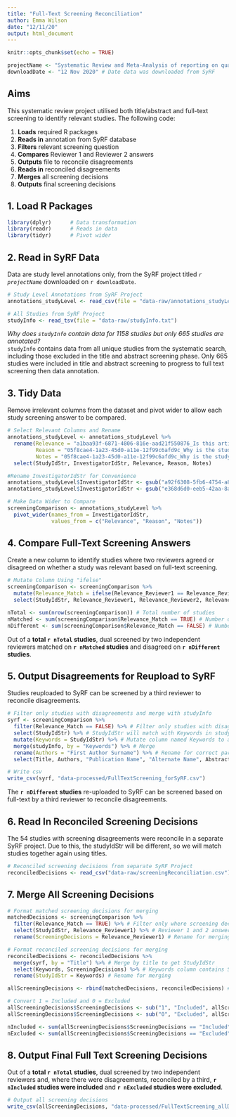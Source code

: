 ```yaml
---
title: "Full-Text Screening Reconciliation"
author: Emma Wilson
date: "12/11/20"
output: html_document
---
```


```r
knitr::opts_chunk$set(echo = TRUE)
```

```r
projectName <- "Systematic Review and Meta-Analysis of reporting on quality control standards and phenotypes of the basic cell model in brain cancer research: how reproducible is the field?" # Copied and pasted from SyRF
downloadDate <- "12 Nov 2020" # Date data was downloaded from SyRF
```

## Aims

This systematic review project utilised both title/abstract and full-text screening to identify relevant studies. The following code:

1. **Loads** required R packages
2. **Reads in** annotation from SyRF database
3. **Filters** relevant screening question
4. **Compares** Reviewer 1 and Reviewer 2 answers
5. **Outputs** file to reconcile disagreements
6. **Reads in** reconciled disagreements
7. **Merges** all screening decisions
8. **Outputs** final screening decisions

## 1. Load R Packages

```r
library(dplyr)      # Data transformation
library(readr)      # Reads in data
library(tidyr)      # Pivot wider
```

## 2. Read in SyRF Data
Data are study level annotations only, from the SyRF project titled *`r projectName`* downloaded on `r downloadDate`.

```r
# Study Level Annotations from SyRF Project
annotations_studyLevel <- read_csv(file = "data-raw/annotations_studyLevel_20201112.csv")

# All Studies from SyRF Project
studyInfo <- read_tsv(file = "data-raw/studyInfo.txt")
```

*Why does `studyInfo` contain data for 1158 studies but only 665 studies are annotated?*
<br>
`studyInfo` contains data from all unique studies from the systematic search, including those excluded in the title and abstract screening phase. Only 665 studies were included in title and abstract screening to progress to full text screening then data annotation.

## 3. Tidy Data
Remove irrelevant columns from the dataset and pivot wider to allow each study screening answer to be compared.

```r
# Select Relevant Columns and Rename
annotations_studyLevel <- annotations_studyLevel %>%
  rename(Relevance = "a1baa93f-6871-4806-816e-aad21f550876_Is this article relevant according to inclusion and exclusion criteria?",
         Reason = "05f8cae4-1a23-45d0-a11e-12f99c6afd9c_Why is the study not relevant?",
         Notes = "05f8cae4-1a23-45d0-a11e-12f99c6afd9c_Why is the study not relevant?_Notes") %>%
  select(StudyIdStr, InvestigatorIdStr, Relevance, Reason, Notes)

#Rename InvestigatorIdStr for Convenience
annotations_studyLevel$InvestigatorIdStr <- gsub("a92f6308-5fb6-4754-a80f-5fcead380da6", "Reviewer1", annotations_studyLevel$InvestigatorIdStr)
annotations_studyLevel$InvestigatorIdStr <- gsub("e368d6d0-eeb5-42aa-8aee-4de0c8530da3", "Reviewer2", annotations_studyLevel$InvestigatorIdStr)

# Make Data Wider to Compare
screeningComparison <- annotations_studyLevel %>%
  pivot_wider(names_from = InvestigatorIdStr,
              values_from = c("Relevance", "Reason", "Notes"))
```

## 4. Compare Full-Text Screening Answers
Create a new column to identify studies where two reviewers agreed or disagreed on whether a study was relevant based on full-text screening.

```r
# Mutate Column Using "ifelse"
screeningComparison <- screeningComparison %>%
  mutate(Relevance_Match = ifelse(Relevance_Reviewer1 == Relevance_Reviewer2, TRUE, FALSE)) %>%
  select(StudyIdStr, Relevance_Reviewer1, Relevance_Reviewer2, Relevance_Match, Reason_Reviewer1, Reason_Reviewer2, Notes_Reviewer1, Notes_Reviewer2) # reorder the columns
```

```r
nTotal <- sum(nrow(screeningComparison)) # Total number of studies
nMatched <- sum(screeningComparison$Relevance_Match == TRUE) # Number of studies matching
nDifferent <- sum(screeningComparison$Relevance_Match == FALSE) # Number of studies with disagreement
```

Out of a **total `r nTotal` studies**, dual screened by two independent reviewers matched on **`r nMatched` studies** and disagreed on **`r nDifferent` studies**.

## 5. Output Disagreements for Reupload to SyRF
Studies reuploaded to SyRF can be screened by a third reviewer to reconcile disagreements.

```r
# Filter only studies with disagreements and merge with studyInfo
syrf <- screeningComparison %>%
  filter(Relevance_Match == FALSE) %>% # Filter only studies with disagreements
  select(StudyIdStr) %>% # StudyIdStr will match with Keywords in studyInfo
  mutate(Keywords = StudyIdStr) %>% # Mutate column named Keywords to allow merge
  merge(studyInfo, by = "Keywords") %>% # Merge
  rename(Authors = "First Author Surname") %>% # Rename for correct parsing into SyRF
  select(Title, Authors, "Publication Name", "Alternate Name", Abstract, Url, "Author Address", Year, DOI, Keywords, "Reference Type", "PDF Relative Path") # Reorder for correct parsing into SyRF

# Write csv
write_csv(syrf, "data-processed/FullTextScreening_forSyRF.csv")
```

The **`r nDifferent` studies** re-uploaded to SyRF can be screened based on full-text by a third reviewer to reconcile disagreements.

## 6. Read In Reconciled Screening Decisions
The 54 studies with screening disagreements were reconcile in a separate SyRF project. Due to this, the studyIdStr will be different, so we will match studies together again using titles.

```r
# Reconciled screening decisions from separate SyRF Project
reconciledDecisions <- read_csv("data-raw/screeningReconciliation.csv")
```

## 7. Merge All Screening Decisions

```r
# Format matched screening decisions for merging
matchedDecisions <- screeningComparison %>%
  filter(Relevance_Match == TRUE) %>% # Filter only where screening decisions agree
  select(StudyIdStr, Relevance_Reviewer1) %>% # Reviewer 1 and 2 answers match so only need to select one
  rename(ScreeningDecisions = Relevance_Reviewer1) # Rename for merging

# Format reconciled screening decisions for merging
reconciledDecisions <- reconciledDecisions %>%
  merge(syrf, by = "Title") %>% # Merge by title to get StudyIdStr
  select(Keywords, ScreeningDecisions) %>% # Keywords column contains StudyIdStr
  rename(StudyIdStr = Keywords) # Rename for merging

allScreeningDecisions <- rbind(matchedDecisions, reconciledDecisions) # Merging this way converts TRUE = 1 and FALSE = 0, so data match

# Convert 1 = Included and 0 = Excluded
allScreeningDecisions$ScreeningDecisions <- sub("1", "Included", allScreeningDecisions$ScreeningDecisions)
allScreeningDecisions$ScreeningDecisions <- sub("0", "Excluded", allScreeningDecisions$ScreeningDecisions)
```

```r
nIncluded <- sum(allScreeningDecisions$ScreeningDecisions == "Included")
nExcluded <- sum(allScreeningDecisions$ScreeningDecisions == "Excluded")
```

## 8. Output Final Full Text Screening Decisions
Out of a **total `r nTotal` studies**, dual screened by two independent reviewers and, where there were disagreements, reconciled by a third, **`r nIncluded` studies were included** and **`r nExcluded` studies were excluded**.

```r
# Output all screening decisions
write_csv(allScreeningDecisions, "data-processed/FullTextScreening_allDecisions.csv")
```

